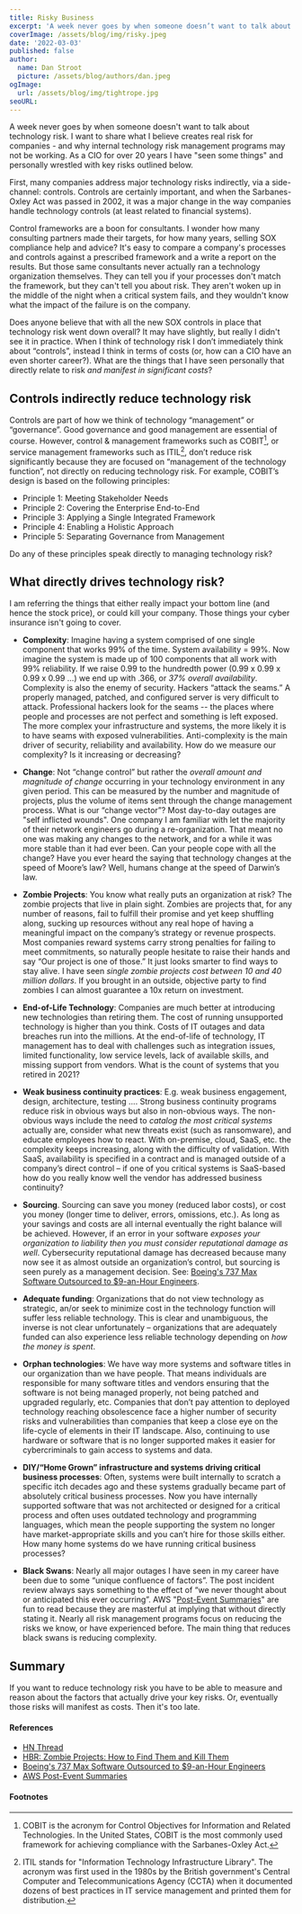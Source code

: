 ```yaml
---
title: Risky Business
excerpt: 'A week never goes by when someone doesn’t want to talk about technology risk. I want to share what I believe creates real risk for companies - and why their internal technology risk management programs may not be working. As a CIO for over 20 years I have "seen some things"...'
coverImage: /assets/blog/img/risky.jpeg
date: '2022-03-03'
published: false
author:
  name: Dan Stroot
  picture: /assets/blog/authors/dan.jpeg
ogImage:
  url: /assets/blog/img/tightrope.jpg
seoURL:
---
```


A week never goes by when someone doesn't want to talk about technology risk. I want to share what I believe creates real risk for companies - and why internal technology risk management programs may not be working. As a CIO for over 20 years I have "seen some things" and personally wrestled with key risks outlined below. 

First, many companies address major technology risks indirectly, via a side-channel: controls. Controls are certainly important, and when the Sarbanes-Oxley Act was passed in 2002, it was a major change in the way companies handle technology controls (at least related to financial systems).

Control frameworks are a boon for consultants. I wonder how many consulting partners made their targets, for how many years, selling SOX compliance help and advice? It's easy to compare a company's processes and controls against a prescribed framework and a write a report on the results. But those same consultants never actually ran a technology organization themselves. They can tell you if your processes don't match the framework, but they can't tell you about risk. They aren't woken up in the middle of the night when a critical system fails, and they wouldn't know what the impact of the failure is on the company.

Does anyone believe that with all the new SOX controls in place that technology risk went down overall? It may have slightly, but really I didn't see it in practice. When I think of technology risk I don’t immediately think about “controls”, instead I think in terms of costs (or, how can a CIO have an even shorter career?). What are the things that I have seen personally that directly relate to risk _and manifest in significant costs_? 

## Controls indirectly reduce technology risk

Controls are part of how we think of technology “management” or “governance”. Good governance and good management are essential of course. However, control & management frameworks such as COBIT[^fn1], or service management frameworks such as ITIL[^fn2], don’t reduce risk significantly because they are focused on “management of the technology function”, not directly on reducing technology risk.  For example, COBIT’s design is based on the following principles:

* Principle 1: Meeting Stakeholder Needs
* Principle 2: Covering the Enterprise End-to-End
* Principle 3: Applying a Single Integrated Framework
* Principle 4: Enabling a Holistic Approach
* Principle 5: Separating Governance from Management
 
Do any of these principles speak directly to managing technology risk? 

## What directly drives technology risk?

I am referring the things that either really impact your bottom line (and hence the stock price), or could kill your company.  Those things your cyber insurance isn't going to cover.  

* **Complexity**: Imagine having a system comprised of one single component that works 99% of the time. System availability = 99%.  Now imagine the system is made up of 100 components that all work with 99% reliability. If we raise 0.99 to the hundredth power (0.99 x 0.99 x  0.99 x 0.99 …) we end up with .366, or _37% overall availability_.  Complexity is also the enemy of security. Hackers “attack the seams.” A properly managed, patched, and configured server is very difficult to attack. Professional hackers look for the seams -- the places where people and processes are not perfect and something is left exposed. The more complex your infrastructure and systems, the more likely it is to have seams with exposed vulnerabilities. Anti-complexity is the main driver of security, reliability and availability. How do we measure our complexity? Is it increasing or decreasing?

* **Change**: Not “change control” but rather the _overall amount and magnitude of change_ occurring in your technology environment in any given period.  This can be measured by the number and magnitude of projects, plus the volume of items sent through the change management process.  What is our “change vector”? Most day-to-day outages are "self inflicted wounds". One company I am familiar with let the majority of their network engineers go during a re-organization. That meant no one was making any changes to the network, and for a while it was more stable than it had ever been. Can your people cope with all the change? Have you ever heard the saying that technology changes at the speed of Moore’s law? Well, humans change at the speed of Darwin’s law. 

* **Zombie Projects**: You know what really puts an organization at risk?  The zombie projects that live in plain sight. Zombies are projects that, for any number of reasons, fail to fulfill their promise and yet keep shuffling along, sucking up resources without any real hope of having a meaningful impact on the company’s strategy or revenue prospects. Most companies reward systems carry strong penalties for failing to meet commitments, so naturally people hesitate to raise their hands and say “Our project is one of those.” It just looks smarter to find ways to stay alive. I have seen _single zombie projects cost between 10 and 40 million dollars_. If you brought in an outside, objective party to find zombies I can almost guarantee a 10x return on investment.

* **End-of-Life Technology**:  Companies are much better at introducing new technologies than retiring them. The cost of running unsupported technology is higher than you think. Costs of IT outages and data breaches run into the millions. At the end-of-life of technology, IT management has to deal with challenges such as integration issues, limited functionality, low service levels, lack of available skills, and missing support from vendors.  What is the count of systems that you retired in 2021?

* **Weak business continuity practices**: E.g. weak business engagement, design, architecture, testing …. Strong business continuity programs reduce risk in obvious ways but also in non-obvious ways.  The non-obvious ways include the need to _catalog the most critical systems_ actually are, consider what new threats exist (such as ransomware), and educate employees how to react. With on-premise, cloud, SaaS, etc. the complexity keeps increasing, along with the difficulty of validation.  With SaaS, availability is specified in a contract and is managed outside of a company’s direct control – if one of you critical systems is SaaS-based how do you really know well the vendor has addressed business continuity?

* **Sourcing**.  Sourcing can save you money (reduced labor costs), or cost you money (longer time to deliver, errors, omissions, etc.). As long as your savings and costs are all internal eventually the right balance will be achieved. However, if an error in your software _exposes your organization to liability then you must consider reputational damage as well_. Cybersecurity reputational damage has decreased because many now see it as almost outside an organization’s control, but sourcing is seen purely as a management decision. See: [Boeing's 737 Max Software Outsourced to $9-an-Hour Engineers](https://www.industryweek.com/supply-chain/article/22027840/boeings-737-max-software-outsourced-to-9anhour-engineers).

* **Adequate funding**: Organizations that do not view technology as strategic, an/or seek to minimize cost in the technology function will suffer less reliable technology. This is clear and unambiguous, the inverse is not clear unfortunately – organizations that are adequately funded can also experience less reliable technology depending on _how the money is spent_.   

* **Orphan technologies**:  We have way more systems and software titles in our organization than we have people.  That means individuals are responsible for many software titles and vendors ensuring that the software is not being managed properly, not being patched and upgraded regularly, etc.  Companies that don’t pay attention to deployed technology reaching obsolescence face a higher number of security risks and vulnerabilities than companies that keep a close eye on the life-cycle of elements in their IT landscape. Also, continuing to use hardware or software that is no longer supported makes it easier for cybercriminals to gain access to systems and data.

* **DIY/“Home Grown” infrastructure and systems driving critical business processes**:  Often, systems were built internally to scratch a specific itch decades ago and these systems gradually became part of absolutely critical business processes.  Now you have internally supported software that was not architected or designed for a critical process and often uses outdated technology and programming languages, which mean the people supporting the system no longer have market-appropriate skills and you can’t hire for those skills either. How many home systems do we have running critical business processes?

* **Black Swans**: Nearly all major outages I have seen in my career have been due to some “unique confluence of factors”. The post incident review always says something to the effect of “we never thought about or anticipated this ever occurring”. AWS "[Post-Event Summaries](https://aws.amazon.com/premiumsupport/technology/pes/)" are fun to read because they are masterful at implying that without directly stating it. Nearly all risk management programs focus on reducing the risks we know, or have experienced before. The main thing that reduces black swans is reducing complexity.  
 
## Summary

If you want to reduce technology risk you have to be able to measure and reason about the factors that actually drive your key risks. Or, eventually those risks will manifest as costs. Then it's too late.

#### References

- [HN Thread](https://news.ycombinator.com/item?id=30483251)
- [HBR: Zombie Projects: How to Find Them and Kill Them](https://hbr.org/2015/03/zombie-projects-how-to-find-them-and-kill-them)
- [Boeing's 737 Max Software Outsourced to $9-an-Hour Engineers](https://www.bloomberg.com/news/articles/2019-06-28/boeing-s-737-max-software-outsourced-to-9-an-hour-engineers)
- [AWS Post-Event Summaries](https://aws.amazon.com/premiumsupport/technology/pes/)

#### Footnotes

[^fn1]: COBIT is the acronym for Control Objectives for Information and Related Technologies. In the United States, COBIT is the most commonly used framework for achieving compliance with the Sarbanes-Oxley Act.

[^fn2]: ITIL stands for "Information Technology Infrastructure Library". The acronym was first used in the 1980s by the British government's Central Computer and Telecommunications Agency (CCTA) when it documented dozens of best practices in IT service management and printed them for distribution.
